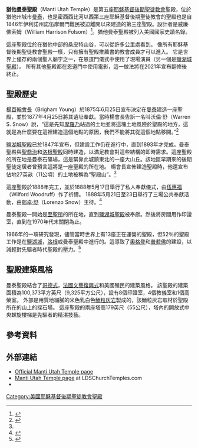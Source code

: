{{Infobox religious building
| 名字 = 猶他曼泰聖殿
| 圖片 = Manti Utah Temple.jpg
| 圖片說明 = Manti Utah Temple
| 地圖 =
| 地圖尺寸 =
| 地圖說明 =
| 坐標 = {{coord|37|40|18|N|113|05|47|W|type:landmark_region:US|display=title}}
| 宗教 = [[基督教|基督教]]
| 位置 =
| 神 =
| 宗教禮儀 =
| 派別 = [[耶穌基督後期聖徒教會|耶穌基督後期聖徒教會]]
| 節日 =
| 小區 =
| 分區 =
| 基層政權 = [[曼泰_(猶他州)|曼泰]]
| 區 =
| 領地 =
| 地方行政區 =
| 州 = [[猶他州|猶他州]]
| 省 =
| 地區 =
| 國家 = [[美國|美國]]
| 行政 =
| 開光年份 =
| 狀態 =
| 傳統稱號 =
| 所有者 =
| 領導 =
| 婆多羅迦 =
| 主保聖人 =
| 官方網站 =
| 建築師 =
| 建築類型 =
| 建築風格 = [[哥德建築|哥德式]]
| 建築材料 =
| 建立者 =
| 資助者 =
| 總承包商 =
| 建立日期 =
| 奠基 = 1877年4月25日由杨百翰会长主待
| 竣工 = 1888年5月17日至23日由朗卓·舒會長奉獻
| 建設成本 =
| 毀壞 =
| 正立面朝向 =
| 容納人數 =
| 長度 =
| 寬度 =
| 中殿寬度 =
| 內部面積 = 9325平方公尺
| 最高高度 =
| 穹頂 =
| 外穹頂高度 =
| 內穹頂高度 =
| 外穹頂直徑 =
| 內穹頂直徑 =
| 宣禮塔 =
| 宣禮塔高度 =
| 尖塔 =
| 尖塔高度 = 55公尺
| 場地面積 = 11公頃
| 寺廟 =
| 紀念碑 =
| 神社 =
| 碑銘 =
| 海拔 =
| 官方名稱1 =
| 類型1 =
| 標準1 =
| 指定日期1 =
| 父列表1 =
| 參考編號1 =
| 官方名稱2 =
| 類型2 =
| 標準2 =
| 指定日期2 =
| 父列表2 = 3
| 參考編號2 =
}}

'''猶他曼泰聖殿'''（Manti Utah Temple）是第五座[[耶穌基督後期聖徒教會|耶穌基督後期聖徒教會]]聖殿，位於猶他州城市[[曼泰_(猶他州)|曼泰]]，也是密西西比河以西第三座耶穌基督後期聖徒教會的聖殿也是自1846年伊利諾州諾伍摩爾門難民被迫離開以來建造的第三座聖殿。設計者是威廉·佛索姆（William Harrison Folsom）<ref>{{citation|url=http://www.ldschurchtemples.com/manti/ |title=Manti Utah Temple |work=Temples of the Church of Jesus Christ of Latter-day Saints |publisher=LDSChurchTemples.com |first=Rick |last=Satterfield |accessdate=2012-10-11 |deadurl=yes |archiveurl=https://web.archive.org/web/20121010162321/http://www.ldschurchtemples.com/manti/ |archivedate=2012-10-10 }}</ref>。猶他曼泰聖殿被列入美國國家史蹟名錄。

這座聖殿位於在猶他中部的桑皮特山谷，可以從許多公里處看到。 像所有耶穌基督後期聖徒教會聖殿一樣，只有擁有聖殿推薦書的教會成員才可以進入。 它是世界上僅存的兩個聖人廟宇之一，在恩道門儀式中使用了現場演員（另一個是[[鹽湖城聖殿|鹽湖城聖殿]]）。 所有其他聖殿都在恩道門中使用電影，這一做法將在2021年宣布翻修後終止。

==聖殿歷史==

[[楊百翰|楊百翰會長]]（Brigham Young）於1875年6月25日宣布決定在[[曼泰_(猶他州)|曼泰]]建造一座聖殿，並於1877年4月25日將其遺址奉獻。當時楊會長告訴一名叫沃倫·舒（Warren S. Snow）說，“這是先知[[摩羅乃|摩羅乃]]站過的土地並將這塊土地風險於聖殿的地方，這就是為什麼要在這裡建造這個地點的原因，我們不能將其從這個地點移開。”<ref name="Ensign">{{citation |title= The Manti Temple |journal= [[Ensign_(LDS_magazine)|Ensign]] |date= March 1978 |url= https://www.churchofjesuschrist.org/study/ensign/1978/03/the-manti-temple?lang=eng |accessdate= 2021-04-18 |archive-date= 2021-04-20 |archive-url= https://web.archive.org/web/20210420044951/https://www.churchofjesuschrist.org/study/ensign/1978/03/the-manti-temple?lang=eng |dead-url= no }}</ref>

[[鹽湖城聖殿|鹽湖城聖殿]]已於1847年宣布，但建設工作仍在進行中，直到1893年才完成。曼泰聖殿與[[猶他聖喬治聖殿|聖喬治]]和[[猶他洛根聖殿|洛根聖殿]]同時建造，以滿足教會對這些結構的即時需求。這座聖殿的所在地是曼泰石礦場，這是緊靠此城鎮東北的一座大山丘。該地區早期來的後期聖徒定居者曾預言這將是一座聖殿的所在地。 楊會長宣佈建造聖殿時，他還宣布佔地27英畝（11公頃）的土地被稱為“聖殿山”。<ref name="Ensign" />

這座聖殿於1888年完工，並於1888年5月17日舉行了私人奉獻儀式，由[[伍惠福|伍惠福]]（Wilford Woodruff）作了祈禱。 1888年5月21日至23日舉行了三場公共奉獻活動，由[[郎卓·舒|郎卓·舒]]（Lorenzo Snow）主待。<ref>{{citation |url= https://www.thechurchnews.com/archive/1950-01-01/manti-utah-temple-may-this-delightful-location-be-known-as-a-holy-hill-of-zion-among-thy-people-37832 |title= May this delightful location be known as a holy hill of Zion, among Thy people |date= January 1, 1950 |newspaper= [[Church_News|Church News]] }}</ref>

曼泰聖殿一開始是[[至聖所|至聖所]]的所在地，直到[[鹽湖城聖殿|鹽湖城聖殿]]被奉獻。然後將房間用作印證室，直到在1970年代末關閉為止。

1966年的一項研究發現，儘管當時世界上有13座正在運營的聖殿，但52％的聖殿工作是在[[鹽湖城聖殿|鹽湖城]]，[[猶他洛根聖殿|洛根]]或曼泰聖殿中進行的。這導致了[[猶他奧格登聖殿|奧格登]]和[[猶他普若佛聖殿|普若佛]]的建設，以減輕對先驅者時代聖殿的壓力。<ref>{{citation |first= Doyle L. |last= Green |date= January 1972 |title= Two Temples to Be Dedicated |journal= Ensign |url= https://www.churchofjesuschrist.org/study/ensign/1972/01/two-temples-to-be-dedicated?lang=eng |accessdate= 2021-04-18 |archive-date= 2021-04-20 |archive-url= https://web.archive.org/web/20210420044945/https://www.churchofjesuschrist.org/study/ensign/1972/01/two-temples-to-be-dedicated?lang=eng |dead-url= no }}</ref>

==聖殿建築風格==
曼泰聖殿結合了[[哥德復興式建築|哥德式]]，[[新文藝復興建築|法國文藝復興式]]和美國殖民的建築風格。 該聖殿的建築面積為100,373平方英尺（9,325平方公尺），設有8個印證室，4個教儀室和1個高榮室。 外部是用質地細膩的米色乳白色[[鮞粒灰岩|鮞粒灰岩]]製成的，該鮞粒灰岩取材於聖殿所在的山上的採石場。 這座聖殿的兩座塔高179英尺（55公尺），塔內的開放式中央螺旋樓梯是先驅者的精湛技藝。

==參考資料==
{{reflist}}
==外部連結==
{{Commons category|Manti Utah Temple}}
* [http://www.lds.org/church/temples/manti-utah Official Manti Utah Temple page] {{Wayback|url=http://www.lds.org/church/temples/manti-utah |date=20151022001854 }}
* [https://web.archive.org/web/20121010162321/http://www.ldschurchtemples.com/manti/ Manti Utah Temple page] at LDSChurchTemples.com
*  {{HABS |survey=UT-71 |id=ut0065 |title=Manti Temple, Main Street (U.S. Route 89), Manti, Sanpete County, UT |photos=8 |color= |dwgs= |data=7 |cap=}}

{{耶穌基督後期聖徒教會聖殿}}

[[Category:美國耶穌基督後期聖徒教會聖殿|Category:美國耶穌基督後期聖徒教會聖殿]]